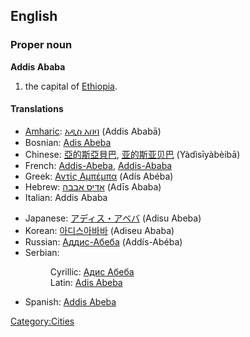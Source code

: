 ==English==

===Proper noun===
'''Addis Ababa'''

#the capital of [[Ethiopia]].

====Translations====
{{top}}
*[[Amharic]]: [[አዲስ አበባ]] (Addis Ababā)
*Bosnian: [[Adis Abeba#Bosnian|Adis Abeba]] {{f}}
*Chinese: [[亞的斯亞貝巴]], [[亚的斯亚贝巴]] (Yàdìsīyàbèibā)
*French: [[Addis-Abeba]], [[Addis-Ababa]]
*Greek: [[Αντίς Αμπέμπα]] (Adís Abéba) {{f}}
*Hebrew: [[אדיס אבבה]] (Adīs Ababa)
*Italian: Addis Ababa
{{mid}}
*Japanese: [[アディス・アベバ]] (Adisu Abeba)
*Korean: [[아디스아바바]] (Adiseu Ababa)
*Russian: [[Аддис-Абеба]] (Addís-Abéba) {{f}}
*Serbian:
*:Cyrillic: [[Адис Абеба#Serbian|Адис Абеба]] {{f}}
*:Latin: [[Adis Abeba#Serbian|Adis Abeba]] {{f}}
*Spanish: [[Addis Abeba]] {{f}}
{{bottom}}

[[Category:Cities]]